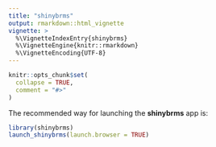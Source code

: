 ```yaml
---
title: "shinybrms"
output: rmarkdown::html_vignette
vignette: >
  %\VignetteIndexEntry{shinybrms}
  %\VignetteEngine{knitr::rmarkdown}
  %\VignetteEncoding{UTF-8}
---
```


```r
knitr::opts_chunk$set(
  collapse = TRUE,
  comment = "#>"
)
```

The recommended way for launching the **shinybrms** app is:
```r
library(shinybrms)
launch_shinybrms(launch.browser = TRUE)
```
